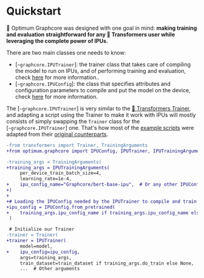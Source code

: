 <!---
Copyright 2022 The HuggingFace Team. All rights reserved.

Licensed under the Apache License, Version 2.0 (the "License");
you may not use this file except in compliance with the License.
You may obtain a copy of the License at

    http://www.apache.org/licenses/LICENSE-2.0

Unless required by applicable law or agreed to in writing, software
distributed under the License is distributed on an "AS IS" BASIS,
WITHOUT WARRANTIES OR CONDITIONS OF ANY KIND, either express or implied.
See the License for the specific language governing permissions and
limitations under the License.
-->


# Quickstart

🤗 Optimum Graphcore was designed with one goal in mind: **making training and evaluation straightforward for any 🤗 Transformers user while leveraging the complete power of IPUs.**

There are two main classes one needs to know:

- [`~graphcore.IPUTrainer`]: the trainer class that takes care of compiling the model to run on IPUs, and of performing training and evaluation, check [here](trainer.mdx) for more information..
- [`~graphcore.IPUConfig`]: the class that specifies attributes and configuration parameters to compile and put the model on the device, check [here](ipu_config.mdx) for more information.

The [`~graphcore.IPUTrainer`] is very similar to the [🤗 Transformers Trainer](https://huggingface.co/docs/transformers/main_classes/trainer), and adapting a script using the Trainer to make it work with IPUs will mostly consists of simply swapping the `Trainer` class for the [`~graphcore.IPUTrainer`] one. That's how most of the [example scripts](https://github.com/huggingface/optimum-graphcore/tree/main/examples) were adapted from their [original counterparts](https://github.com/huggingface/transformers/tree/master/examples/pytorch).

```diff
-from transformers import Trainer, TrainingArguments
+from optimum.graphcore import IPUConfig, IPUTrainer, IPUTrainingArguments

-training_args = TrainingArguments(
+training_args = IPUTrainingArguments(
     per_device_train_batch_size=4,
     learning_rate=1e-4,
+    ipu_config_name="Graphcore/bert-base-ipu",  # Or any other IPUConfig on the Hub or stored locally
+)
+
+# Loading the IPUConfig needed by the IPUTrainer to compile and train the model on IPUs
+ipu_config = IPUConfig.from_pretrained(
+    training_args.ipu_config_name if training_args.ipu_config_name else model_args.model_name_or_path,
 )

 # Initialize our Trainer
-trainer = Trainer(
+trainer = IPUTrainer(
     model=model,
+    ipu_config=ipu_config,
     args=training_args,
     train_dataset=train_dataset if training_args.do_train else None,
     ...  # Other arguments
```
